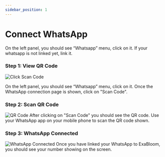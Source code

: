 ```yaml
---
sidebar_position: 1
---
```


# Connect WhatsApp

On the left panel, you should see “Whatsapp” menu, click on it. If your whatsapp is not linked yet, link it.

### Step 1: View QR Code
![Click Scan Code](/img/tutorial/connect-whatsapp/connect-whatsapp-click-scan-code.png)

On the left panel, you should see “Whatsapp” menu, click on it. Once the WhatsApp connection page is shown, click on "Scan Code".



### Step 2: Scan QR Code
![QR Code](/img/tutorial/connect-whatsapp/connect-whatsapp-scan-your-whatsapp-code.png)
After clicking on "Scan Code" you should see the QR code. Use your WhatsApp app on your mobile phone to scan the QR code shown.

### Step 3: WhatsApp Connected
![WhatsApp Connected](/img/tutorial/connect-whatsapp/connect-whatsapp-verify-whatsapp-is-connected.png)
Once you have linked your WhatsApp to ExaBloom, you should see your number showing on the screen.